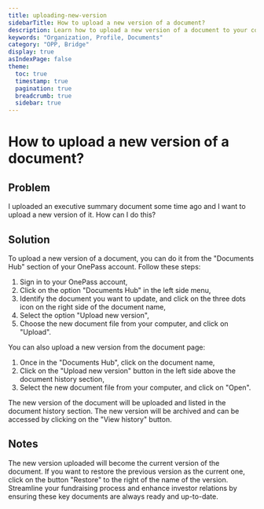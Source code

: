 ```yaml
---
title: uploading-new-version
sidebarTitle: How to upload a new version of a document?
description: Learn how to upload a new version of a document to your company profile.
keywords: "Organization, Profile, Documents"
category: "OPP, Bridge"
display: true
asIndexPage: false
theme: 
  toc: true
  timestamp: true
  pagination: true
  breadcrumb: true
  sidebar: true
---
```


# How to upload a new version of a document?  

## Problem  

I uploaded an executive summary document some time ago and I want to upload a new version of it. How can I do this?  

## Solution  

To upload a new version of a document, you can do it from the "Documents Hub" section of your OnePass account. Follow these steps:  

1. Sign in to your OnePass account,  
2. Click on the option "Documents Hub" in the left side menu,  
3. Identify the document you want to update, and click on the three dots icon on the right side of the document name,  
4. Select the option "Upload new version",  
5. Choose the new document file from your computer, and click on "Upload".  

You can also upload a new version from the document page:  

1. Once in the "Documents Hub", click on the document name,  
2. Click on the "Upload new version" button in the left side above the document history section,  
3. Select the new document file from your computer, and click on "Open".  

The new version of the document will be uploaded and listed in the document history section. The new version will be archived and can be accessed by clicking on the "View history" button.

## Notes  

The new version uploaded will become the current version of the document. If you want to restore the previous version as the current one, click on the button "Restore" to the right of the name of the version.  
Streamline your fundraising process and enhance investor relations by ensuring these key documents are always ready and up-to-date.  
